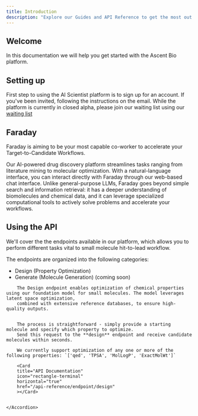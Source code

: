 ```yaml
---
title: Introduction
description: "Explore our Guides and API Reference to get the most out of Ascent Bio"
---
```


## Welcome
In this documentation we will help you get started with the Ascent Bio platform.

## Setting up
First step to using the AI Scientist platform is to sign up for an account. If you've been invited, following the instructions on the email. 
While the platform is currently in closed alpha, please join our waiting list using our [waiting list](https://www.ascentbio.xyz/join)


## Faraday
Faraday is aiming to be your most capable co-worker to accelerate your Target-to-Candidate Workflows.

Our AI-powered drug discovery platform streamlines tasks ranging from literature mining to molecular optimization. With a natural-language interface, you can interact directly with Faraday through our web-based chat interface. Unlike general-purpose LLMs, Faraday goes beyond simple search and information retrieval: it has a deeper understanding of biomolecules and chemical data, and it can leverage specialized computational tools to actively solve problems and accelerate your workflows.






## Using the API 
We'll cover the the endpoints available in our platform, which allows you to perform different tasks vital to small molecule hit-to-lead workflow.

The endpoints are organized into the following categories:
- Design (Property Optimization)
- Generate (Molecule Generation) (coming soon)

<AccordionGroup>
    <Accordion title="Design (Property Optimization)">

        The Design endpoint enables optimization of chemical properties using our foundation model for small molecules. The model leverages latent space optimization, 
        combined with extensive reference databases, to ensure high-quality outputs. 
        
        
        The process is straightforward - simply provide a starting molecule and specify which property to optimize. 
        Send this request to the **design** endpoint and receive candidate molecules within seconds.

        We currently support optimization of any one or more of the following properties: `['qed', 'TPSA', 'MolLogP', 'ExactMolWt']`

        <Card
        title="API Documentation"
        icon="rectangle-terminal"
        horizontal="true"
        href="/api-reference/endpoint/design"
        ></Card>


    </Accordion>

</AccordionGroup>
